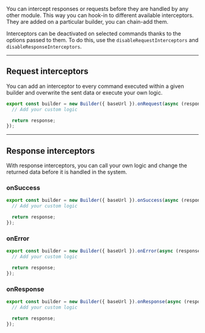You can intercept responses or requests before they are handled by any other module. This way you can hook-in to
different available interceptors. They are added on a particular builder, you can chain-add them.

Interceptors can be deactivated on selected commands thanks to the options passed to them. To do this, use the
`disableRequestInterceptors` and `disableResponseInterceptors`.

---

## Request interceptors

You can add an interceptor to every command executed within a given builder and overwrite the sent data or execute your
own logic.

```ts
export const builder = new Builder({ baseUrl }).onRequest(async (response, command) => {
  // Add your custom logic

  return response;
});
```

---

## Response interceptors

With response interceptors, you can call your own logic and change the returned data before it is handled in the system.

### onSuccess

```ts
export const builder = new Builder({ baseUrl }).onSuccess(async (response, command) => {
  // Add your custom logic

  return response;
});
```

### onError

```ts
export const builder = new Builder({ baseUrl }).onError(async (response, command) => {
  // Add your custom logic

  return response;
});
```

### onResponse

```ts
export const builder = new Builder({ baseUrl }).onResponse(async (response, command) => {
  // Add your custom logic

  return response;
});
```

